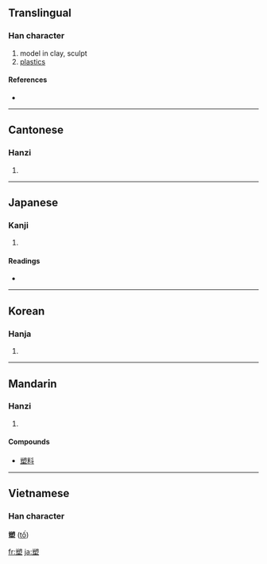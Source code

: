 ==Translingual==

===Han character===
{{Han char|rn=32|rad=土|as=10|sn=13|four=8710<sub>4</sub>|canj=廿月土 (TBG)}}

# model in clay, sculpt
# [[plastics]]

====References====
* {{Han ref|kx=0235.100|dkj=05328|dj=0473.030|hdz=10474.040|uh=5851|ud=22609|bh=B6EC|bd=46828}}

----

==Cantonese==

===Hanzi===
{{yue-hanzi|jyut=|y=sou3}}

# {{defn|Cantonese}}

----

==Japanese==

===Kanji===
{{ja-kanji|grade=c|rs=土10}}

# {{defn|Japanese}}

====Readings====
* {{ja-readings|on=[[そ]] (so)|kun=[[でく]] (deku)}}

----

==Korean==

===Hanja===
{{ko-hanja|hangeul=소|rv=so|mr=so}}

# {{defn|Korean}}

----

==Mandarin==

===Hanzi===
{{cmn-hanzi|pin=[[sù]] ([[su4]])|wg=su<sup>4</sup>}}

# {{defn|Mandarin}}
====Compounds====
* [[塑料]]

----

==Vietnamese==
===Han character===
'''塑''' ([[tố]])

[[fr:塑]]
[[ja:塑]]